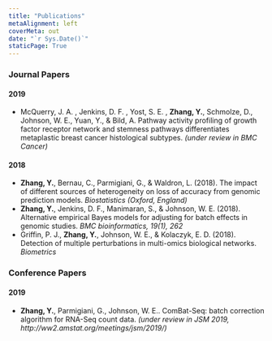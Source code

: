 ```yaml
---
title: "Publications"
metaAlignment: left
coverMeta: out
date: "`r Sys.Date()`"
staticPage: True
---
```

<!--
The latest list can be found on my [Google Scholar](https://scholar.google.com/citations?user=lE6puDgAAAAJ&hl=en&authuser=1) profile. 
-->

### Journal Papers

#### 2019

+ McQuerry, J. A. , Jenkins, D. F. , Yost, S. E. , **Zhang, Y.**, Schmolze, D., Johnson, W. E., Yuan, Y., & Bild, A.
Pathway activity profiling of growth factor receptor network and stemness pathways differentiates
metaplastic breast cancer histological subtypes. *(under review in BMC Cancer)*

#### 2018

+ **Zhang, Y.**, Bernau, C., Parmigiani, G., & Waldron, L. (2018). The impact of different sources of heterogeneity on loss of accuracy from genomic prediction models. *Biostatistics (Oxford, England)*
+ **Zhang, Y.**, Jenkins, D. F., Manimaran, S., & Johnson, W. E. (2018). Alternative empirical Bayes models for adjusting for batch effects in genomic studies. *BMC bioinformatics, 19(1), 262*
+ Griffin, P. J., **Zhang, Y.**, Johnson, W. E., & Kolaczyk, E. D. (2018). Detection of multiple perturbations in multi-omics biological networks. *Biometrics*



### Conference Papers

#### 2019

+ **Zhang, Y.**, Parmigiani, G., Johnson, W. E.. ComBat-Seq: batch correction algorithm for RNA-Seq count data. *(under review in JSM 2019, http://ww2.amstat.org/meetings/jsm/2019/) *

